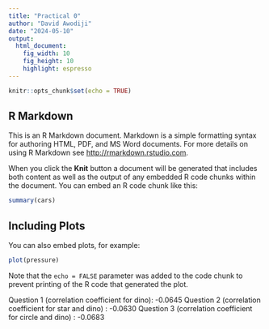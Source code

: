 ```yaml
---
title: "Practical 0"
author: "David Awodiji"
date: "2024-05-10"
output: 
  html_document: 
    fig_width: 10
    fig_height: 10
    highlight: espresso
---
```


```r
knitr::opts_chunk$set(echo = TRUE)
```

## R Markdown

This is an R Markdown document. Markdown is a simple formatting syntax for authoring HTML, PDF, and MS Word documents. For more details on using R Markdown see <http://rmarkdown.rstudio.com>.

When you click the **Knit** button a document will be generated that includes both content as well as the output of any embedded R code chunks within the document. You can embed an R code chunk like this:

```r
summary(cars)
```

## Including Plots

You can also embed plots, for example:

```r
plot(pressure)
```

Note that the `echo = FALSE` parameter was added to the code chunk to prevent printing of the R code that generated the plot.


Question 1 (correlation coefficient for dino): -0.0645
Question 2 (correlation coefficient for star and dino) : -0.0630
Question 3 (correlation coefficient for circle and dino) : -0.0683
